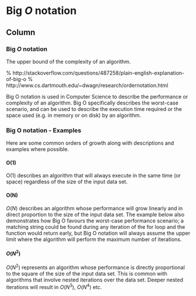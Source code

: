 Big $O$ notation {data-navmenu="Section 3"}
=====================================

Column {.tabset}
-------------------------------------------------


### Big $O$ notation

The upper bound of the complexity of an algorithm. 

% http://stackoverflow.com/questions/487258/plain-english-explanation-of-big-o
% http://www.cs.dartmouth.edu/~dwagn/research/ordernotation.html

Big O notation is used in Computer Science to describe the performance or complexity of an algorithm. 
Big O specifically describes the worst-case scenario, and can be used to describe the execution time required or the 
space used (e.g. in memory or on disk) by an algorithm.



### Big O notation - Examples 
Here are some common orders of growth along with descriptions and examples where possible.

#### O(1)
O(1) describes an algorithm that will always execute in the same time (or space) regardless of the size of the input data set.

#### O(N)
$O(N)$ describes an algorithm whose performance will grow linearly and in direct proportion to the size of the input data set. 
The example below also demonstrates how Big O favours the worst-case performance scenario; a matching string could be found during any 
iteration of the for loop and the function would return early, but Big O notation will always assume the upper limit where the algorithm 
will perform the maximum number of iterations.

#### $O(N^2)$

$O(N^2)$ represents an algorithm whose performance is directly proportional to the square of the size of the input data set. 
This is common with algorithms that involve nested iterations over the data set. 
Deeper nested iterations will result in $O(N^3)$, $O(N^4)$ etc.

